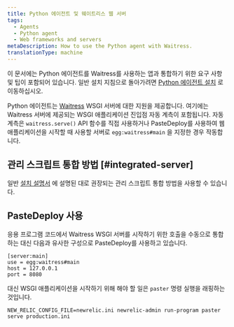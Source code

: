 ```yaml
---
title: Python 에이전트 및 웨이트리스 웹 서버
tags:
  - Agents
  - Python agent
  - Web frameworks and servers
metaDescription: How to use the Python agent with Waitress.
translationType: machine
---
```


이 문서에는 Python 에이전트를 Waitress를 사용하는 앱과 통합하기 위한 요구 사항 및 팁이 포함되어 있습니다. 일반 설치 지침으로 돌아가려면 [Python 에이전트 설치](/docs/agents/python-agent/installation-configuration/python-agent-installation) 로 이동하십시오.

Python 에이전트는 [Waitress](http://pypi.python.org/pypi/waitress) WSGI 서버에 대한 지원을 제공합니다. 여기에는 Waitress 서버에 제공되는 WSGI 애플리케이션 진입점 자동 계측이 포함됩니다. 자동 계측은 `waitress.serve()` API 함수를 직접 사용하거나 PasteDeploy를 사용하여 웹 애플리케이션을 시작할 때 사용할 서버로 `egg:waitress#main` 을 지정한 경우 작동합니다.

## 관리 스크립트 통합 방법 [#integrated-server]

일반 [설치 설명서](/docs/agents/python-agent/installation-configuration/python-agent-installation#integrate-with-application) 에 설명된 대로 권장되는 관리 스크립트 통합 방법을 사용할 수 있습니다.

## PasteDeploy 사용

응용 프로그램 코드에서 Waitress WSGI 서버를 시작하기 위한 호출을 수동으로 통합하는 대신 다음과 유사한 구성으로 PasteDeploy를 사용하고 있습니다.

```
[server:main]
use = egg:waitress#main
host = 127.0.0.1
port = 8080
```

대신 WSGI 애플리케이션을 시작하기 위해 해야 할 일은 `paster` 명령 실행을 래핑하는 것입니다.

```
NEW_RELIC_CONFIG_FILE=newrelic.ini newrelic-admin run-program paster serve production.ini
```